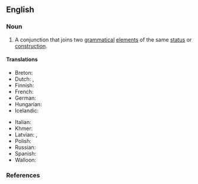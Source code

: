 ==English==

===Noun===
{{examples|sense=English|
* ''and'', ''but'', ''so'', ''or'', ''nor'', ''for'', and ''yet''
}}
{{en-noun}}

# {{lb|en|grammar}} A conjunction that joins two [[grammatical]] [[element]]s of the same [[status]] or [[construction]]. {{defdate|from 1875–80<ref>{{R:Dictionary.com}}</ref>}}
#: {{coordinate terms|en|subordinating conjunction}}

====Translations====
{{trans-top|type of conjunction}}
* Breton: {{t+|br|stagell genurzhiañ|f}}
* Dutch: {{t|nl|nevenschikkend voegwoord|n}}, {{t|nl|nevenschikkende conjunctie|f}}
* Finnish: {{t+|fi|rinnastuskonjunktio}}
* French: {{t+|fr|conjonction de coordination|f}}
* German: {{t|de|koordinierende Konjunktion|f}}
* Hungarian: {{t|hu|mellérendelő kötőszó}}
* Icelandic: {{t+|is|aðaltenging|f}}
{{trans-mid}}
* Italian: {{t|it|congiunzione coordinante|f}}
* Khmer: {{t+|km|ឈ្នាប់ចង|tr=chnoap jɑɑng|sc=Khmr}}
* Latvian: {{t|lv|sakārtojuma saiklis|m}}, {{t|lv|sakārtojuma saikļi|m-p}}
* Polish: {{t-needed|pl}}
* Russian: {{t+|ru|сочини́тельный сою́з|m}}
* Spanish: {{t+|es|conjunción coordinante|f}}
* Walloon: {{t|wa|adjondrece}}
{{trans-bottom}}

===References===
<references />
